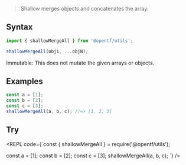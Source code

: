 
> Shallow merges objects and concatenates the array.

## Syntax

```ts
import { shallowMergeAll } from '@opentf/utils';

shallowMergeAll(obj1, ...objN);
```

<Callout type="info" emoji="✅">
Immutable: This does not mutate the given arrays or objects.
</Callout>

## Examples

```ts
const a = [1];
const b = [2];
const c = [3];
shallowMergeAll(a, b, c); //=> [1, 2, 3]
```

## Try

<REPL code={`const { shallowMergeAll } = require('@opentf/utils');

const a = [1];
const b = [2];
const c = [3];
shallowMergeAll(a, b, c);
`} />
